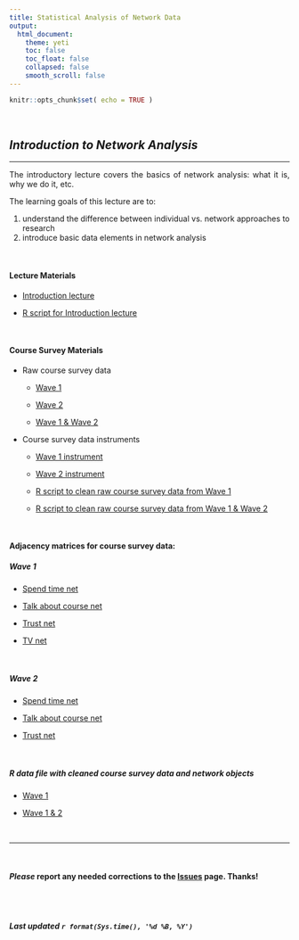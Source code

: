 ```yaml
---
title: Statistical Analysis of Network Data
output: 
  html_document:
    theme: yeti
    toc: false
    toc_float: false
    collapsed: false
    smooth_scroll: false
---
```


<style>
body {
text-align: justify}
</style>

```r
knitr::opts_chunk$set( echo = TRUE )
```

<br>

## *Introduction to Network Analysis*  
____

The introductory lecture covers the basics of network analysis: what it is, why we do it, etc. 

The learning goals of this lecture are to:   

  1) understand the difference between individual vs. network approaches to research   
  2) introduce basic data elements in network analysis

<br>


#### Lecture Materials

 + [Introduction lecture](../lectures/lecture-01-introduction.pdf) 
 
 + [R script for Introduction lecture](../lecture_syntax/lecture-syntax-01-introduction.R)

<br>

#### Course Survey Materials

 + Raw course survey data
   + [Wave 1]()
   
   + [Wave 2]()
   
   + [Wave 1 & Wave 2]()
 
 
  + Course survey data instruments
    + [Wave 1 instrument]() 
    
    + [Wave 2 instrument]()
    
    + [R script to clean raw course survey data from Wave 1]()
    
    + [R script to clean raw course survey data from Wave 1 & Wave 2]()
 
<br>
 
#### Adjacency matrices for course survey data:

##### Wave 1

  + [Spend time net]()
  
  + [Talk about course net]()
  
  + [Trust net]()
  
  + [TV net]()

<br>

##### Wave 2

  + [Spend time net]()
  
  + [Talk about course net]()
  
  + [Trust net]()

<br>  

##### R data file with cleaned course survey data and network objects
  
  + [Wave 1]()
  
  + [Wave 1 & 2]()

<br>

____

<br>

#### ***Please*** report any needed corrections to the [Issues](https://github.com/jacobtnyoung/SAND/issues/new) page. Thanks!

<br>
<br>


###### ***Last updated `r format(Sys.time(), '%d %B, %Y')`***